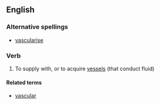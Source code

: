 ==English==

===Alternative spellings===
*[[vascularise]]

===Verb===
{{en-verb|vasculariz|ing}}

# To supply with, or to acquire [[vessel]]s (that conduct fluid)

====Related terms====
*[[vascular]]